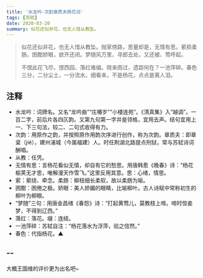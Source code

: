```yaml
---
title: '水龙吟-次韵章质夫杨花词'
tags: [苏轼]
date: 2020-03-20
summary: 似花还似非花，也无人惜从教坠。
---
```


> 似花还似非花，也无人惜从教坠。抛家傍路，思量却是，无情有思。萦损柔肠，困酣娇眼，欲开还闭。梦随风万里，寻郎去处，又还被、莺呼起。
>
> 不恨此花飞尽，恨西园、落红难缀。晓来雨过，遗踪何在？一池萍碎。春色三分，二分尘土，一分流水。细看来，不是杨花，点点是离人泪。

## 注释

- 水龙吟：词牌名。又名“龙吟曲”“庄椿岁”“小楼连苑”。《清真集》入“越调”。一百二字，前后片各四仄韵。又第九句第一字并是领格，宜用去声。结句宜用上一、下三句法，较二、二句式收得有力。
- 次韵：用原作之韵，并按照原作用韵次序进行创作，称为次韵。章质夫：即章楶（jié），建州浦城（今属福建）人。时任荆湖北路提点刑狱，常与苏轼诗词酬唱。
- 从教：任凭。
- 无情有思：言杨花看似无情，却自有它的愁思。用唐韩愈《晚春》诗：“杨花榆荚无才思，唯解漫天作雪飞。”这里反用其意。思：心绪，情思。
- 萦：萦绕、牵念。柔肠：柳枝细长柔软，故以柔肠为喻。
- 困酣：困倦之极。娇眼：美人娇媚的眼睛，比喻柳叶。古人诗赋中常称初生的柳叶为柳眼。
- “梦随”三句：用唐金昌绪《春怨》诗：“打起黄莺儿，莫教枝上啼。啼时惊妾梦，不得到辽西。”
- 落红：落花。缀：连结。
- 一池萍碎：苏轼自注：“杨花落水为浮萍，验之信然。”
- 春色：代指杨花。▲

## --

大概王国维的评价更为出名吧~

